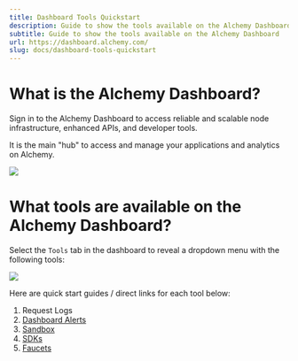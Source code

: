 ```yaml
---
title: Dashboard Tools Quickstart
description: Guide to show the tools available on the Alchemy Dashboard
subtitle: Guide to show the tools available on the Alchemy Dashboard
url: https://dashboard.alchemy.com/
slug: docs/dashboard-tools-quickstart
---
```


# What is the Alchemy Dashboard?

Sign in to the Alchemy Dashboard to access reliable and scalable node infrastructure, enhanced APIs, and developer tools.

It is the main "hub" to access and manage your applications and analytics on Alchemy.

![](https://alchemyapi-res.cloudinary.com/image/upload/v1749600126/docs/Screenshot_2025-06-10_at_5.02.01_PM_lpw211.png)

# What tools are available on the Alchemy Dashboard?

Select the `Tools` tab in the dashboard to reveal a dropdown menu with the following tools:

![](https://alchemyapi-res.cloudinary.com/image/upload/v1749600126/docs/Screenshot_2025-06-10_at_5.02.01_PM_lpw211.png)

Here are quick start guides / direct links for each tool below:

1. Request Logs
2. [Dashboard Alerts](https://www.alchemy.com/docs/dashboard-alerts)
3. [Sandbox](https://www.alchemy.com/docs/alchemy-sandbox)
4. [SDKs](https://www.alchemy.com/docs/reference/alchemy-sdk-quickstart)
5. [Faucets](https://faucets.alchemy.com/faucets/ethereum-sepolia)
